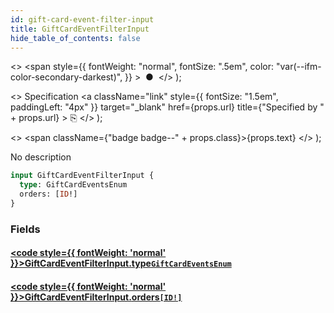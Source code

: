 ```yaml
---
id: gift-card-event-filter-input
title: GiftCardEventFilterInput
hide_table_of_contents: false
---
```


  <>
    <span
      style={{
        fontWeight: "normal",
        fontSize: ".5em",
        color: "var(--ifm-color-secondary-darkest)",
      }}
    >
      &nbsp;●&nbsp;
    </span>
  </>
);

  <>
    Specification
    <a
      className="link"
      style={{ fontSize: "1.5em", paddingLeft: "4px" }}
      target="\_blank"
      href={props.url}
      title={"Specified by " + props.url}
    >
      ⎘
    </a>
  </>
);

  <>
    <span className={"badge badge--" + props.class}>{props.text}</span>
  </>
);

No description

```graphql
input GiftCardEventFilterInput {
  type: GiftCardEventsEnum
  orders: [ID!]
}
```

### Fields

#### [<code style={{ fontWeight: 'normal' }}>GiftCardEventFilterInput.<b>type</b></code>](#)<Bullet />[`GiftCardEventsEnum`](../../api-reference/enums/gift-card-events-enum) <Badge class="secondary" text="enum"/>

>

#### [<code style={{ fontWeight: 'normal' }}>GiftCardEventFilterInput.<b>orders</b></code>](#)<Bullet />[`[ID!]`](../../api-reference/scalars/id) <Badge class="secondary" text="list"/> <Badge class="secondary" text="scalar"/>

>
